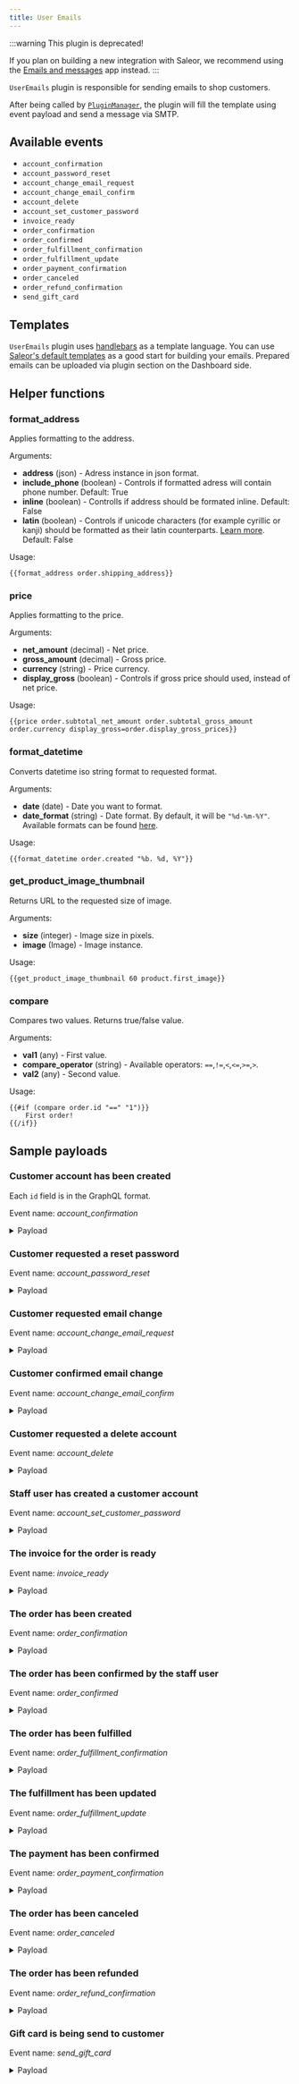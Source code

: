 ```yaml
---
title: User Emails
---
```


:::warning
This plugin is deprecated!

If you plan on building a new integration with Saleor, we recommend using the [Emails and messages](../apps/emails-and-messages/overview) app instead.
:::

`UserEmails` plugin is responsible for sending emails to shop customers.

After being called by [`PluginManager`](developer/extending/plugins/overview.mdx), the plugin will fill the template using event payload and send a message via SMTP.

## Available events

- `account_confirmation`
- `account_password_reset`
- `account_change_email_request`
- `account_change_email_confirm`
- `account_delete`
- `account_set_customer_password`
- `invoice_ready`
- `order_confirmation`
- `order_confirmed`
- `order_fulfillment_confirmation`
- `order_fulfillment_update`
- `order_payment_confirmation`
- `order_canceled`
- `order_refund_confirmation`
- `send_gift_card`

## Templates

`UserEmails` plugin uses [handlebars](https://handlebarsjs.com/guide/) as a template language.
You can use [Saleor's default templates](https://github.com/saleor/saleor-email-templates) as a good start for building your emails.
Prepared emails can be uploaded via plugin section on the Dashboard side.

## Helper functions

### format_address

Applies formatting to the address.

Arguments:

- **address** (json) - Adress instance in json format.
- **include_phone** (boolean) - Controls if formatted adress will contain phone number. Default: True
- **inline** (boolean) - Controlls if address should be formated inline. Default: False
- **latin** (boolean) - Controls if unicode characters (for example cyrillic or kanji) should be formatted as their latin counterparts. [Learn more](https://github.com/mirumee/google-i18n-address#address-latinization). Default: False

Usage:

```
{{format_address order.shipping_address}}
```

### price

Applies formatting to the price.

Arguments:

- **net_amount** (decimal) - Net price.
- **gross_amount** (decimal) - Gross price.
- **currency** (string) - Price currency.
- **display_gross** (boolean) - Controls if gross price should used, instead of net price.

Usage:

```
{{price order.subtotal_net_amount order.subtotal_gross_amount order.currency display_gross=order.display_gross_prices}}
```

### format_datetime

Converts datetime iso string format to requested format.

Arguments:

- **date** (date) - Date you want to format.
- **date_format** (string) - Date format. By default, it will be `"%d-%m-%Y"`. Available formats can be found [here](https://docs.python.org/3/library/datetime.html#strftime-and-strptime-format-codes).

Usage:

```
{{format_datetime order.created "%b. %d, %Y"}}
```

### get_product_image_thumbnail

Returns URL to the requested size of image.

Arguments:

- **size** (integer) - Image size in pixels.
- **image** (Image) - Image instance.

Usage:

```
{{get_product_image_thumbnail 60 product.first_image}}
```

### compare

Compares two values. Returns true/false value.

Arguments:

- **val1** (any) - First value.
- **compare_operator** (string) - Available operators: `==`,`!=`,`<`,`<=`,`>=`,`>`.
- **val2** (any) - Second value.

Usage:

```
{{#if (compare order.id "==" "1")}}
    First order!
{{/if}}
```

## Sample payloads

### Customer account has been created

Each `id` field is in the GraphQL format.

Event name: _account_confirmation_

<details>
<summary>Payload</summary>

```json
{
  "user": {
    "id": "VXNlcjo2OA==",
    "email": "test@example.com1",
    "first_name": "",
    "last_name": "",
    "is_staff": false,
    "is_active": false,
    "private_metadata": {},
    "metadata": {},
    "language_code": "en"
  },
  "recipient_email": "test@example.com1",
  "token": "ajcv09-f3f7880d4a5e33657fe12f9cc372a23f",
  "confirm_url": "https://dev.saleor.cloud/account-confirm?email=test%40example.com1&token=ajcv09-f3f7880d4a5e33657fe12f9cc372a23f",
  "domain": "example.com",
  "site_name": "Saleor e-commerce"
}
```

</details>

### Customer requested a reset password

Event name: _account_password_reset_

<details>
<summary>Payload</summary>

```json
{
  "user": {
    "id": "VXNlcjo2OA==",
    "email": "test@example.com1",
    "first_name": "",
    "last_name": "",
    "is_staff": false,
    "is_active": true,
    "private_metadata": {},
    "metadata": {},
    "language_code": "en"
  },
  "recipient_email": "test@example.com1",
  "token": "ajcvfp-cc31f7d6e10c8553c3fe923876d0451f",
  "reset_url": "https://dev.saleor.cloud/reset-password?email=test%40example.com1&token=ajcvfp-cc31f7d6e10c8553c3fe923876d0451f",
  "domain": "example.com",
  "site_name": "Saleor e-commerce"
}
```

</details>

### Customer requested email change

Event name: _account_change_email_request_

<details>
<summary>Payload</summary>

```json
{
  "user": {
    "id": "VXNlcjo2OA==",
    "email": "test@example.com1",
    "first_name": "",
    "last_name": "",
    "is_staff": false,
    "is_active": false,
    "private_metadata": {},
    "metadata": {},
    "language_code": "en"
  },
  "old_email": "test@example.com1",
  "new_email": "new.email@example.com1",
  "recipient_email": "test@example.com1",
  "token": "ajcv09-f3f7880d4a5e33650fe12f9cc372a23f",
  "redirect_url": "https://dev.saleor.cloud/account-change?email=test%40example.com1&token=ajcv09-f3f7880d4a5e33650fe12f9cc372a23f",
  "domain": "example.com",
  "site_name": "Saleor e-commerce"
}
```

</details>

### Customer confirmed email change

Event name: _account_change_email_confirm_

<details>
<summary>Payload</summary>

```json
{
  "user": {
    "id": "VXNlcjo2OA==",
    "email": "test@example.com1",
    "first_name": "",
    "last_name": "",
    "is_staff": false,
    "is_active": false,
    "private_metadata": {},
    "metadata": {},
    "language_code": "en"
  },
  "recipient_email": "test@example.com1",
  "domain": "example.com",
  "site_name": "Saleor e-commerce"
}
```

</details>

### Customer requested a delete account

Event name: _account_delete_

<details>
<summary>Payload</summary>

```json
{
  "user": {
    "id": "VXNlcjo2Nw==",
    "email": "admin@example.com",
    "first_name": "",
    "last_name": "",
    "is_staff": true,
    "is_active": true,
    "private_metadata": {},
    "metadata": {},
    "language_code": "en"
  },
  "recipient_email": "admin@example.com",
  "token": "ajcvzr-47f32f211ae984939a5f7ce6daf928b2",
  "delete_url": "https://dev.saleor.cloud/logout?token=ajcvzr-47f32f211ae984939a5f7ce6daf928b2",
  "domain": "example.com",
  "site_name": "Saleor e-commerce"
}
```

</details>

### Staff user has created a customer account

Event name: _account_set_customer_password_

<details>
<summary>Payload</summary>

```json
{
  "user": {
    "id": "VXNlcjo3MQ==",
    "email": "new.customer@example.com",
    "first_name": "",
    "last_name": "",
    "is_staff": false,
    "is_active": true,
    "private_metadata": {},
    "metadata": {},
    "language_code": "en"
  },
  "token": "ajcx3t-6b86b0037b3d806728cfa1e2e455dcf1",
  "recipient_email": "new.customer@example.com",
  "password_set_url": "https://example.com/reset?email=new.customer%40example.com&token=ajcx3t-6b86b0037b3d806728cfa1e2e455dcf1",
  "domain": "example.com",
  "site_name": "Saleor e-commerce"
}
```

</details>

### The invoice for the order is ready

Event name: _invoice_ready_

<details>
<summary>Payload</summary>

```json
{
  "invoice": {
    "id": "VXNlcjox",
    "number": "1/03/2021",
    "download_url": "https://example.com/media/invoices/invoice-1/03/2021-order-52-5d6f7e71-61b6-4af2-ba56-423d304717ac.pdf",
    "order_id": "VXNlcjo1Mg=="
  },
  "recipient_email": "user@example.com",
  "requester_user_id": "VXNlcjo2Nw==",
  "domain": "example.com",
  "site_name": "Saleor e-commerce"
}
```

</details>

### The order has been created

Event name: _order_confirmation_

<details>
<summary>Payload</summary>

```json
{
  "order": {
    "id": "VXNlcjo1Mg==",
    "private_metadata": {},
    "metadata": {},
    "status": "unconfirmed",
    "language_code": "en",
    "currency": "USD",
    "token": "f7080def-babf-4018-87cb-e701b6ccb93d",
    "total_net_amount": "240.82",
    "undiscounted_total_net_amount": "240.820",
    "total_gross_amount": "240.82",
    "undiscounted_total_gross_amount": "240.820",
    "display_gross_prices": true,
    "channel_slug": "default-channel",
    "created": "2021-03-11 16:56:59.121991+00:00",
    "shipping_price_net_amount": "91.22",
    "shipping_price_gross_amount": "91.22",
    "order_details_url": "",
    "email": "admin@example.com",
    "subtotal_gross_amount": "149.600",
    "subtotal_net_amount": "149.600",
    "tax_amount": "0.00",
    "lines": [
      {
        "id": "VXNlcjoxMjQ=",
        "product": {
          "id": "VXNlcjo3Mg==",
          "attributes": [
            {
              "assignment": {
                "attribute": {
                  "slug": "flavor",
                  "name": "Flavor"
                }
              },
              "values": [
                {
                  "name": "Apple",
                  "value": "",
                  "slug": "apple",
                  "file_url": null
                }
              ]
            },
            {
              "assignment": {
                "attribute": {
                  "slug": "details",
                  "name": "Details"
                }
              },
              "values": [
                {
                  "name": "Apple juice details",
                  "value": "",
                  "slug": "72_2",
                  "file_url": null
                }
              ]
            },
            {
              "assignment": {
                "attribute": {
                  "slug": "product-type",
                  "name": "product-type"
                }
              },
              "values": [
                {
                  "name": "ABC",
                  "value": "",
                  "slug": "abc",
                  "file_url": null
                }
              ]
            },
            {
              "assignment": {
                "attribute": {
                  "slug": "related-products",
                  "name": "Related products"
                }
              },
              "values": []
            }
          ],
          "weight": "1.0 kg",
          "first_image": {
            "original": {
              "60x60": "https://example.com/media/__sized__/products/saleordemoproduct_fd_juice_06-thumbnail-60x60.png",
              "540x540": "https://example.com/media/__sized__/products/saleordemoproduct_fd_juice_06-thumbnail-540x540.png",
              "255x255": "https://example.com/media/__sized__/products/saleordemoproduct_fd_juice_06-thumbnail-255x255.png",
              "510x510": "https://example.com/media/__sized__/products/saleordemoproduct_fd_juice_06-thumbnail-510x510.png",
              "120x120": "https://example.com/media/__sized__/products/saleordemoproduct_fd_juice_06-thumbnail-120x120.png",
              "1080x1080": "https://example.com/media/__sized__/products/saleordemoproduct_fd_juice_06-thumbnail-1080x1080.png"
            }
          },
          "images": [
            {
              "original": {
                "60x60": "https://example.com/media/__sized__/products/saleordemoproduct_fd_juice_06-thumbnail-60x60.png",
                "540x540": "https://example.com/media/__sized__/products/saleordemoproduct_fd_juice_06-thumbnail-540x540.png",
                "255x255": "https://example.com/media/__sized__/products/saleordemoproduct_fd_juice_06-thumbnail-255x255.png",
                "510x510": "https://example.com/media/__sized__/products/saleordemoproduct_fd_juice_06-thumbnail-510x510.png",
                "120x120": "https://example.com/media/__sized__/products/saleordemoproduct_fd_juice_06-thumbnail-120x120.png",
                "1080x1080": "https://example.com/media/__sized__/products/saleordemoproduct_fd_juice_06-thumbnail-1080x1080.png"
              }
            }
          ]
        },
        "product_name": "Apple Juice",
        "translated_product_name": "Apple Juice",
        "variant_name": "1l",
        "variant": {
          "id": "VXNlcjoyMDM=",
          "weight": "1.0 kg",
          "first_image": {
            "original": {
              "60x60": "https://example.com/media/__sized__/products/saleordemoproduct_fd_juice_06-thumbnail-60x60.png",
              "540x540": "https://example.com/media/__sized__/products/saleordemoproduct_fd_juice_06-thumbnail-540x540.png",
              "255x255": "https://example.com/media/__sized__/products/saleordemoproduct_fd_juice_06-thumbnail-255x255.png",
              "510x510": "https://example.com/media/__sized__/products/saleordemoproduct_fd_juice_06-thumbnail-510x510.png",
              "120x120": "https://example.com/media/__sized__/products/saleordemoproduct_fd_juice_06-thumbnail-120x120.png",
              "1080x1080": "https://example.com/media/__sized__/products/saleordemoproduct_fd_juice_06-thumbnail-1080x1080.png"
            }
          },
          "images": [
            {
              "original": {
                "60x60": "https://example.com/media/__sized__/products/saleordemoproduct_fd_juice_06-thumbnail-60x60.png",
                "540x540": "https://example.com/media/__sized__/products/saleordemoproduct_fd_juice_06-thumbnail-540x540.png",
                "255x255": "https://example.com/media/__sized__/products/saleordemoproduct_fd_juice_06-thumbnail-255x255.png",
                "510x510": "https://example.com/media/__sized__/products/saleordemoproduct_fd_juice_06-thumbnail-510x510.png",
                "120x120": "https://example.com/media/__sized__/products/saleordemoproduct_fd_juice_06-thumbnail-120x120.png",
                "1080x1080": "https://example.com/media/__sized__/products/saleordemoproduct_fd_juice_06-thumbnail-1080x1080.png"
              }
            }
          ]
        },
        "translated_variant_name": "1l",
        "product_sku": "43226647",
        "quantity": 11,
        "quantity_fulfilled": 0,
        "currency": "USD",
        "unit_price_net_amount": "4.000",
        "unit_price_gross_amount": "4.000",
        "unit_tax_amount": "0.000",
        "total_gross_amount": "44.000",
        "total_net_amount": "44.000",
        "total_tax_amount": "0.000",
        "tax_rate": "0.0000",
        "is_shipping_required": true,
        "is_digital": false,
        "digital_url": "",
        "unit_discount_value": "0.000",
        "unit_discount_reason": null,
        "unit_discount_type": "fixed",
        "unit_discount_amount": "0.000"
      }
    ],
    "billing_address": {
      "first_name": "Maciej",
      "last_name": "KK",
      "company_name": "",
      "street_address_1": "Teczowa 7",
      "street_address_2": "",
      "city": "WROCLAW",
      "city_area": "",
      "postal_code": "53-601",
      "country": "PL",
      "country_area": "",
      "phone": ""
    },
    "shipping_address": {
      "first_name": "Maciej",
      "last_name": "KK",
      "company_name": "",
      "street_address_1": "Teczowa 7",
      "street_address_2": "",
      "city": "WROCLAW",
      "city_area": "",
      "postal_code": "53-601",
      "country": "PL",
      "country_area": "",
      "phone": ""
    },
    "shipping_method_name": "DB Schenker",
    "voucher_discount": null,
    "discounts": [],
    "discount_amount": 0
  },
  "recipient_email": "admin@example.com",
  "domain": "example.com",
  "site_name": "Saleor e-commerce"
}
```

</details>

### The order has been confirmed by the staff user

Event name: _order_confirmed_

<details>
<summary>Payload</summary>

```json
{
  "order": {
    "id": "VXNlcjo1Mg==",
    "private_metadata": {},
    "metadata": {},
    "status": "unfulfilled",
    "language_code": "en",
    "currency": "USD",
    "token": "f7080def-babf-4018-87cb-e701b6ccb93d",
    "total_net_amount": "240.820",
    "undiscounted_total_net_amount": "240.820",
    "total_gross_amount": "240.820",
    "undiscounted_total_gross_amount": "240.820",
    "display_gross_prices": true,
    "channel_slug": "default-channel",
    "created": "2021-03-11 16:56:59.121991+00:00",
    "shipping_price_net_amount": "91.220",
    "shipping_price_gross_amount": "91.220",
    "order_details_url": "",
    "email": "admin@example.com",
    "subtotal_gross_amount": "149.600",
    "subtotal_net_amount": "149.600",
    "tax_amount": "0.000",
    "lines": [
      {
        "id": "VXNlcjoxMjQ=",
        "product": {
          "id": "VXNlcjo3Mg==",
          "attributes": [
            {
              "assignment": {
                "attribute": {
                  "slug": "flavor",
                  "name": "Flavor"
                }
              },
              "values": [
                {
                  "name": "Apple",
                  "value": "",
                  "slug": "apple",
                  "file_url": null
                }
              ]
            },
            {
              "assignment": {
                "attribute": {
                  "slug": "details",
                  "name": "Details"
                }
              },
              "values": [
                {
                  "name": "Apple juice details",
                  "value": "",
                  "slug": "72_2",
                  "file_url": null
                }
              ]
            },
            {
              "assignment": {
                "attribute": {
                  "slug": "product-type",
                  "name": "product-type"
                }
              },
              "values": [
                {
                  "name": "ABC",
                  "value": "",
                  "slug": "abc",
                  "file_url": null
                }
              ]
            },
            {
              "assignment": {
                "attribute": {
                  "slug": "related-products",
                  "name": "Related products"
                }
              },
              "values": []
            }
          ],
          "weight": "1.0 kg",
          "first_image": {
            "original": {
              "60x60": "https://example.com/media/__sized__/products/saleordemoproduct_fd_juice_06-thumbnail-60x60.png",
              "540x540": "https://example.com/media/__sized__/products/saleordemoproduct_fd_juice_06-thumbnail-540x540.png",
              "255x255": "https://example.com/media/__sized__/products/saleordemoproduct_fd_juice_06-thumbnail-255x255.png",
              "510x510": "https://example.com/media/__sized__/products/saleordemoproduct_fd_juice_06-thumbnail-510x510.png",
              "120x120": "https://example.com/media/__sized__/products/saleordemoproduct_fd_juice_06-thumbnail-120x120.png",
              "1080x1080": "https://example.com/media/__sized__/products/saleordemoproduct_fd_juice_06-thumbnail-1080x1080.png"
            }
          },
          "images": [
            {
              "original": {
                "60x60": "https://example.com/media/__sized__/products/saleordemoproduct_fd_juice_06-thumbnail-60x60.png",
                "540x540": "https://example.com/media/__sized__/products/saleordemoproduct_fd_juice_06-thumbnail-540x540.png",
                "255x255": "https://example.com/media/__sized__/products/saleordemoproduct_fd_juice_06-thumbnail-255x255.png",
                "510x510": "https://example.com/media/__sized__/products/saleordemoproduct_fd_juice_06-thumbnail-510x510.png",
                "120x120": "https://example.com/media/__sized__/products/saleordemoproduct_fd_juice_06-thumbnail-120x120.png",
                "1080x1080": "https://example.com/media/__sized__/products/saleordemoproduct_fd_juice_06-thumbnail-1080x1080.png"
              }
            }
          ]
        },
        "product_name": "Apple Juice",
        "translated_product_name": "Apple Juice",
        "variant_name": "1l",
        "variant": {
          "id": "VXNlcjoyMDM=",
          "weight": "1.0 kg",
          "first_image": {
            "original": {
              "60x60": "https://example.com/media/__sized__/products/saleordemoproduct_fd_juice_06-thumbnail-60x60.png",
              "540x540": "https://example.com/media/__sized__/products/saleordemoproduct_fd_juice_06-thumbnail-540x540.png",
              "255x255": "https://example.com/media/__sized__/products/saleordemoproduct_fd_juice_06-thumbnail-255x255.png",
              "510x510": "https://example.com/media/__sized__/products/saleordemoproduct_fd_juice_06-thumbnail-510x510.png",
              "120x120": "https://example.com/media/__sized__/products/saleordemoproduct_fd_juice_06-thumbnail-120x120.png",
              "1080x1080": "https://example.com/media/__sized__/products/saleordemoproduct_fd_juice_06-thumbnail-1080x1080.png"
            }
          },
          "images": [
            {
              "original": {
                "60x60": "https://example.com/media/__sized__/products/saleordemoproduct_fd_juice_06-thumbnail-60x60.png",
                "540x540": "https://example.com/media/__sized__/products/saleordemoproduct_fd_juice_06-thumbnail-540x540.png",
                "255x255": "https://example.com/media/__sized__/products/saleordemoproduct_fd_juice_06-thumbnail-255x255.png",
                "510x510": "https://example.com/media/__sized__/products/saleordemoproduct_fd_juice_06-thumbnail-510x510.png",
                "120x120": "https://example.com/media/__sized__/products/saleordemoproduct_fd_juice_06-thumbnail-120x120.png",
                "1080x1080": "https://example.com/media/__sized__/products/saleordemoproduct_fd_juice_06-thumbnail-1080x1080.png"
              }
            }
          ]
        },
        "translated_variant_name": "1l",
        "product_sku": "43226647",
        "quantity": 11,
        "quantity_fulfilled": 0,
        "currency": "USD",
        "unit_price_net_amount": "4.000",
        "unit_price_gross_amount": "4.000",
        "unit_tax_amount": "0.000",
        "total_gross_amount": "44.000",
        "total_net_amount": "44.000",
        "total_tax_amount": "0.000",
        "tax_rate": "0.0000",
        "is_shipping_required": true,
        "is_digital": false,
        "digital_url": "",
        "unit_discount_value": "0.000",
        "unit_discount_reason": null,
        "unit_discount_type": "fixed",
        "unit_discount_amount": "0.000"
      }
    ],
    "billing_address": {
      "first_name": "Maciej",
      "last_name": "KK",
      "company_name": "",
      "street_address_1": "Teczowa 7",
      "street_address_2": "",
      "city": "WROCLAW",
      "city_area": "",
      "postal_code": "53-601",
      "country": "PL",
      "country_area": "",
      "phone": ""
    },
    "shipping_address": {
      "first_name": "Maciej",
      "last_name": "KK",
      "company_name": "",
      "street_address_1": "Teczowa 7",
      "street_address_2": "",
      "city": "WROCLAW",
      "city_area": "",
      "postal_code": "53-601",
      "country": "PL",
      "country_area": "",
      "phone": ""
    },
    "shipping_method_name": "DB Schenker",
    "voucher_discount": null,
    "discounts": [],
    "discount_amount": 0
  },
  "recipient_email": "admin@example.com",
  "requester_user_id": "VXNlcjo2Nw==",
  "domain": "example.com",
  "site_name": "Saleor e-commerce"
}
```

</details>

### The order has been fulfilled

Event name: _order_fulfillment_confirmation_

<details>
<summary>Payload</summary>

```json
{
  "order": {
    "id": "VXNlcjo1Mg==",
    "private_metadata": {},
    "metadata": {},
    "status": "partially fulfilled",
    "language_code": "en",
    "currency": "USD",
    "token": "7b212dfe-c8df-4991-bd4f-f42e5135e04c",
    "total_net_amount": "55.180",
    "undiscounted_total_net_amount": "55.180",
    "total_gross_amount": "55.180",
    "undiscounted_total_gross_amount": "55.180",
    "display_gross_prices": true,
    "channel_slug": "default-channel",
    "created": "2021-03-11 16:57:47.697075+00:00",
    "shipping_price_net_amount": "33.580",
    "shipping_price_gross_amount": "33.580",
    "order_details_url": "",
    "email": "admin@example.com",
    "subtotal_gross_amount": "21.600",
    "subtotal_net_amount": "21.600",
    "tax_amount": "0.000",
    "lines": [
      {
        "id": "VXNlcjoxMjY=",
        "product": {
          "id": "VXNlcjo3Mg==",
          "attributes": [
            {
              "assignment": {
                "attribute": {
                  "slug": "flavor",
                  "name": "Flavor"
                }
              },
              "values": [
                {
                  "name": "Apple",
                  "value": "",
                  "slug": "apple",
                  "file_url": null
                }
              ]
            },
            {
              "assignment": {
                "attribute": {
                  "slug": "details",
                  "name": "Details"
                }
              },
              "values": [
                {
                  "name": "Apple juice details",
                  "value": "",
                  "slug": "72_2",
                  "file_url": null
                }
              ]
            },
            {
              "assignment": {
                "attribute": {
                  "slug": "product-type",
                  "name": "product-type"
                }
              },
              "values": [
                {
                  "name": "ABC",
                  "value": "",
                  "slug": "abc",
                  "file_url": null
                }
              ]
            },
            {
              "assignment": {
                "attribute": {
                  "slug": "related-products",
                  "name": "Related products"
                }
              },
              "values": []
            }
          ],
          "weight": "1.0 kg",
          "first_image": {
            "original": {
              "60x60": "https://example.com/media/__sized__/products/saleordemoproduct_fd_juice_06-thumbnail-60x60.png",
              "540x540": "https://example.com/media/__sized__/products/saleordemoproduct_fd_juice_06-thumbnail-540x540.png",
              "255x255": "https://example.com/media/__sized__/products/saleordemoproduct_fd_juice_06-thumbnail-255x255.png",
              "510x510": "https://example.com/media/__sized__/products/saleordemoproduct_fd_juice_06-thumbnail-510x510.png",
              "120x120": "https://example.com/media/__sized__/products/saleordemoproduct_fd_juice_06-thumbnail-120x120.png",
              "1080x1080": "https://example.com/media/__sized__/products/saleordemoproduct_fd_juice_06-thumbnail-1080x1080.png"
            }
          },
          "images": [
            {
              "original": {
                "60x60": "https://example.com/media/__sized__/products/saleordemoproduct_fd_juice_06-thumbnail-60x60.png",
                "540x540": "https://example.com/media/__sized__/products/saleordemoproduct_fd_juice_06-thumbnail-540x540.png",
                "255x255": "https://example.com/media/__sized__/products/saleordemoproduct_fd_juice_06-thumbnail-255x255.png",
                "510x510": "https://example.com/media/__sized__/products/saleordemoproduct_fd_juice_06-thumbnail-510x510.png",
                "120x120": "https://example.com/media/__sized__/products/saleordemoproduct_fd_juice_06-thumbnail-120x120.png",
                "1080x1080": "https://example.com/media/__sized__/products/saleordemoproduct_fd_juice_06-thumbnail-1080x1080.png"
              }
            }
          ]
        },
        "product_name": "Apple Juice",
        "translated_product_name": "Apple Juice",
        "variant_name": "1l",
        "variant": {
          "id": "VXNlcjoyMDM=",
          "weight": "1.0 kg",
          "first_image": {
            "original": {
              "60x60": "https://example.com/media/__sized__/products/saleordemoproduct_fd_juice_06-thumbnail-60x60.png",
              "540x540": "https://example.com/media/__sized__/products/saleordemoproduct_fd_juice_06-thumbnail-540x540.png",
              "255x255": "https://example.com/media/__sized__/products/saleordemoproduct_fd_juice_06-thumbnail-255x255.png",
              "510x510": "https://example.com/media/__sized__/products/saleordemoproduct_fd_juice_06-thumbnail-510x510.png",
              "120x120": "https://example.com/media/__sized__/products/saleordemoproduct_fd_juice_06-thumbnail-120x120.png",
              "1080x1080": "https://example.com/media/__sized__/products/saleordemoproduct_fd_juice_06-thumbnail-1080x1080.png"
            }
          },
          "images": [
            {
              "original": {
                "60x60": "https://example.com/media/__sized__/products/saleordemoproduct_fd_juice_06-thumbnail-60x60.png",
                "540x540": "https://example.com/media/__sized__/products/saleordemoproduct_fd_juice_06-thumbnail-540x540.png",
                "255x255": "https://example.com/media/__sized__/products/saleordemoproduct_fd_juice_06-thumbnail-255x255.png",
                "510x510": "https://example.com/media/__sized__/products/saleordemoproduct_fd_juice_06-thumbnail-510x510.png",
                "120x120": "https://example.com/media/__sized__/products/saleordemoproduct_fd_juice_06-thumbnail-120x120.png",
                "1080x1080": "https://example.com/media/__sized__/products/saleordemoproduct_fd_juice_06-thumbnail-1080x1080.png"
              }
            }
          ]
        },
        "translated_variant_name": "1l",
        "product_sku": "43226647",
        "quantity": 2,
        "quantity_fulfilled": 1,
        "currency": "USD",
        "unit_price_net_amount": "4.000",
        "unit_price_gross_amount": "4.000",
        "unit_tax_amount": "0.000",
        "total_gross_amount": "8.000",
        "total_net_amount": "8.000",
        "total_tax_amount": "0.000",
        "tax_rate": "0.0000",
        "is_shipping_required": true,
        "is_digital": false,
        "digital_url": "",
        "unit_discount_value": "0.000",
        "unit_discount_reason": null,
        "unit_discount_type": "fixed",
        "unit_discount_amount": "0.000"
      }
    ],
    "billing_address": {
      "first_name": "Maciej",
      "last_name": "KK",
      "company_name": "",
      "street_address_1": "Teczowa 7",
      "street_address_2": "",
      "city": "WROCLAW",
      "city_area": "",
      "postal_code": "53-601",
      "country": "PL",
      "country_area": "",
      "phone": ""
    },
    "shipping_address": {
      "first_name": "Maciej",
      "last_name": "KK",
      "company_name": "",
      "street_address_1": "Teczowa 7",
      "street_address_2": "",
      "city": "WROCLAW",
      "city_area": "",
      "postal_code": "53-601",
      "country": "PL",
      "country_area": "",
      "phone": ""
    },
    "shipping_method_name": "DHL",
    "voucher_discount": null,
    "discounts": [],
    "discount_amount": 0
  },
  "fulfillment": {
    "tracking_number": "",
    "is_tracking_number_url": false
  },
  "physical_lines": [
    {
      "id": "VXNlcjo1Mg==",
      "order_line": {
        "id": "VXNlcjoxMjY=",
        "product": {
          "id": "VXNlcjo3Mg==",
          "attributes": [
            {
              "assignment": {
                "attribute": {
                  "slug": "flavor",
                  "name": "Flavor"
                }
              },
              "values": [
                {
                  "name": "Apple",
                  "value": "",
                  "slug": "apple",
                  "file_url": null
                }
              ]
            },
            {
              "assignment": {
                "attribute": {
                  "slug": "details",
                  "name": "Details"
                }
              },
              "values": [
                {
                  "name": "Apple juice details",
                  "value": "",
                  "slug": "72_2",
                  "file_url": null
                }
              ]
            },
            {
              "assignment": {
                "attribute": {
                  "slug": "product-type",
                  "name": "product-type"
                }
              },
              "values": [
                {
                  "name": "ABC",
                  "value": "",
                  "slug": "abc",
                  "file_url": null
                }
              ]
            },
            {
              "assignment": {
                "attribute": {
                  "slug": "related-products",
                  "name": "Related products"
                }
              },
              "values": []
            }
          ],
          "weight": "1.0 kg",
          "first_image": {
            "original": {
              "60x60": "https://example.com/media/__sized__/products/saleordemoproduct_fd_juice_06-thumbnail-60x60.png",
              "540x540": "https://example.com/media/__sized__/products/saleordemoproduct_fd_juice_06-thumbnail-540x540.png",
              "255x255": "https://example.com/media/__sized__/products/saleordemoproduct_fd_juice_06-thumbnail-255x255.png",
              "510x510": "https://example.com/media/__sized__/products/saleordemoproduct_fd_juice_06-thumbnail-510x510.png",
              "120x120": "https://example.com/media/__sized__/products/saleordemoproduct_fd_juice_06-thumbnail-120x120.png",
              "1080x1080": "https://example.com/media/__sized__/products/saleordemoproduct_fd_juice_06-thumbnail-1080x1080.png"
            }
          },
          "images": [
            {
              "original": {
                "60x60": "https://example.com/media/__sized__/products/saleordemoproduct_fd_juice_06-thumbnail-60x60.png",
                "540x540": "https://example.com/media/__sized__/products/saleordemoproduct_fd_juice_06-thumbnail-540x540.png",
                "255x255": "https://example.com/media/__sized__/products/saleordemoproduct_fd_juice_06-thumbnail-255x255.png",
                "510x510": "https://example.com/media/__sized__/products/saleordemoproduct_fd_juice_06-thumbnail-510x510.png",
                "120x120": "https://example.com/media/__sized__/products/saleordemoproduct_fd_juice_06-thumbnail-120x120.png",
                "1080x1080": "https://example.com/media/__sized__/products/saleordemoproduct_fd_juice_06-thumbnail-1080x1080.png"
              }
            }
          ]
        },
        "product_name": "Apple Juice",
        "translated_product_name": "Apple Juice",
        "variant_name": "1l",
        "variant": {
          "id": "VXNlcjoyMDM=",
          "weight": "1.0 kg",
          "first_image": {
            "original": {
              "60x60": "https://example.com/media/__sized__/products/saleordemoproduct_fd_juice_06-thumbnail-60x60.png",
              "540x540": "https://example.com/media/__sized__/products/saleordemoproduct_fd_juice_06-thumbnail-540x540.png",
              "255x255": "https://example.com/media/__sized__/products/saleordemoproduct_fd_juice_06-thumbnail-255x255.png",
              "510x510": "https://example.com/media/__sized__/products/saleordemoproduct_fd_juice_06-thumbnail-510x510.png",
              "120x120": "https://example.com/media/__sized__/products/saleordemoproduct_fd_juice_06-thumbnail-120x120.png",
              "1080x1080": "https://example.com/media/__sized__/products/saleordemoproduct_fd_juice_06-thumbnail-1080x1080.png"
            }
          },
          "images": [
            {
              "original": {
                "60x60": "https://example.com/media/__sized__/products/saleordemoproduct_fd_juice_06-thumbnail-60x60.png",
                "540x540": "https://example.com/media/__sized__/products/saleordemoproduct_fd_juice_06-thumbnail-540x540.png",
                "255x255": "https://example.com/media/__sized__/products/saleordemoproduct_fd_juice_06-thumbnail-255x255.png",
                "510x510": "https://example.com/media/__sized__/products/saleordemoproduct_fd_juice_06-thumbnail-510x510.png",
                "120x120": "https://example.com/media/__sized__/products/saleordemoproduct_fd_juice_06-thumbnail-120x120.png",
                "1080x1080": "https://example.com/media/__sized__/products/saleordemoproduct_fd_juice_06-thumbnail-1080x1080.png"
              }
            }
          ]
        },
        "translated_variant_name": "1l",
        "product_sku": "43226647",
        "quantity": 2,
        "quantity_fulfilled": 1,
        "currency": "USD",
        "unit_price_net_amount": "4.000",
        "unit_price_gross_amount": "4.000",
        "unit_tax_amount": "0.000",
        "total_gross_amount": "8.000",
        "total_net_amount": "8.000",
        "total_tax_amount": "0.000",
        "tax_rate": "0.0000",
        "is_shipping_required": true,
        "is_digital": false,
        "digital_url": "",
        "unit_discount_value": "0.000",
        "unit_discount_reason": null,
        "unit_discount_type": "fixed",
        "unit_discount_amount": "0.000"
      },
      "quantity": 1
    }
  ],
  "digital_lines": [],
  "recipient_email": "admin@example.com",
  "domain": "example.com",
  "site_name": "Saleor e-commerce",
  "requester_user_id": "VXNlcjo2Nw=="
}
```

</details>

### The fulfillment has been updated

Event name: _order_fulfillment_update_

<details>
<summary>Payload</summary>

```json
{
  "order": {
    "id": "VXNlcjo1Mg==",
    "private_metadata": {},
    "metadata": {},
    "status": "partially fulfilled",
    "language_code": "en",
    "currency": "USD",
    "token": "7b212dfe-c8df-4991-bd4f-f42e5135e04c",
    "total_net_amount": "55.180",
    "undiscounted_total_net_amount": "55.180",
    "total_gross_amount": "55.180",
    "undiscounted_total_gross_amount": "55.180",
    "display_gross_prices": true,
    "channel_slug": "default-channel",
    "created": "2021-03-11 16:57:47.697075+00:00",
    "shipping_price_net_amount": "33.580",
    "shipping_price_gross_amount": "33.580",
    "order_details_url": "",
    "email": "admin@example.com",
    "subtotal_gross_amount": "21.600",
    "subtotal_net_amount": "21.600",
    "tax_amount": "0.000",
    "lines": [
      {
        "id": "VXNlcjoxMjY=",
        "product": {
          "id": "VXNlcjo3Mg==",
          "attributes": [
            {
              "assignment": {
                "attribute": {
                  "slug": "flavor",
                  "name": "Flavor"
                }
              },
              "values": [
                {
                  "name": "Apple",
                  "value": "",
                  "slug": "apple",
                  "file_url": null
                }
              ]
            },
            {
              "assignment": {
                "attribute": {
                  "slug": "details",
                  "name": "Details"
                }
              },
              "values": [
                {
                  "name": "Apple juice details",
                  "value": "",
                  "slug": "72_2",
                  "file_url": null
                }
              ]
            },
            {
              "assignment": {
                "attribute": {
                  "slug": "product-type",
                  "name": "product-type"
                }
              },
              "values": [
                {
                  "name": "ABC",
                  "value": "",
                  "slug": "abc",
                  "file_url": null
                }
              ]
            },
            {
              "assignment": {
                "attribute": {
                  "slug": "related-products",
                  "name": "Related products"
                }
              },
              "values": []
            }
          ],
          "weight": "1.0 kg",
          "first_image": {
            "original": {
              "60x60": "https://example.com/media/__sized__/products/saleordemoproduct_fd_juice_06-thumbnail-60x60.png",
              "540x540": "https://example.com/media/__sized__/products/saleordemoproduct_fd_juice_06-thumbnail-540x540.png",
              "255x255": "https://example.com/media/__sized__/products/saleordemoproduct_fd_juice_06-thumbnail-255x255.png",
              "510x510": "https://example.com/media/__sized__/products/saleordemoproduct_fd_juice_06-thumbnail-510x510.png",
              "120x120": "https://example.com/media/__sized__/products/saleordemoproduct_fd_juice_06-thumbnail-120x120.png",
              "1080x1080": "https://example.com/media/__sized__/products/saleordemoproduct_fd_juice_06-thumbnail-1080x1080.png"
            }
          },
          "images": [
            {
              "original": {
                "60x60": "https://example.com/media/__sized__/products/saleordemoproduct_fd_juice_06-thumbnail-60x60.png",
                "540x540": "https://example.com/media/__sized__/products/saleordemoproduct_fd_juice_06-thumbnail-540x540.png",
                "255x255": "https://example.com/media/__sized__/products/saleordemoproduct_fd_juice_06-thumbnail-255x255.png",
                "510x510": "https://example.com/media/__sized__/products/saleordemoproduct_fd_juice_06-thumbnail-510x510.png",
                "120x120": "https://example.com/media/__sized__/products/saleordemoproduct_fd_juice_06-thumbnail-120x120.png",
                "1080x1080": "https://example.com/media/__sized__/products/saleordemoproduct_fd_juice_06-thumbnail-1080x1080.png"
              }
            }
          ]
        },
        "product_name": "Apple Juice",
        "translated_product_name": "Apple Juice",
        "variant_name": "1l",
        "variant": {
          "id": "VXNlcjoyMDM=",
          "weight": "1.0 kg",
          "first_image": {
            "original": {
              "60x60": "https://example.com/media/__sized__/products/saleordemoproduct_fd_juice_06-thumbnail-60x60.png",
              "540x540": "https://example.com/media/__sized__/products/saleordemoproduct_fd_juice_06-thumbnail-540x540.png",
              "255x255": "https://example.com/media/__sized__/products/saleordemoproduct_fd_juice_06-thumbnail-255x255.png",
              "510x510": "https://example.com/media/__sized__/products/saleordemoproduct_fd_juice_06-thumbnail-510x510.png",
              "120x120": "https://example.com/media/__sized__/products/saleordemoproduct_fd_juice_06-thumbnail-120x120.png",
              "1080x1080": "https://example.com/media/__sized__/products/saleordemoproduct_fd_juice_06-thumbnail-1080x1080.png"
            }
          },
          "images": [
            {
              "original": {
                "60x60": "https://example.com/media/__sized__/products/saleordemoproduct_fd_juice_06-thumbnail-60x60.png",
                "540x540": "https://example.com/media/__sized__/products/saleordemoproduct_fd_juice_06-thumbnail-540x540.png",
                "255x255": "https://example.com/media/__sized__/products/saleordemoproduct_fd_juice_06-thumbnail-255x255.png",
                "510x510": "https://example.com/media/__sized__/products/saleordemoproduct_fd_juice_06-thumbnail-510x510.png",
                "120x120": "https://example.com/media/__sized__/products/saleordemoproduct_fd_juice_06-thumbnail-120x120.png",
                "1080x1080": "https://example.com/media/__sized__/products/saleordemoproduct_fd_juice_06-thumbnail-1080x1080.png"
              }
            }
          ]
        },
        "translated_variant_name": "1l",
        "product_sku": "43226647",
        "quantity": 2,
        "quantity_fulfilled": 1,
        "currency": "USD",
        "unit_price_net_amount": "4.000",
        "unit_price_gross_amount": "4.000",
        "unit_tax_amount": "0.000",
        "total_gross_amount": "8.000",
        "total_net_amount": "8.000",
        "total_tax_amount": "0.000",
        "tax_rate": "0.0000",
        "is_shipping_required": true,
        "is_digital": false,
        "digital_url": "",
        "unit_discount_value": "0.000",
        "unit_discount_reason": null,
        "unit_discount_type": "fixed",
        "unit_discount_amount": "0.000"
      }
    ],
    "billing_address": {
      "first_name": "Maciej",
      "last_name": "KK",
      "company_name": "",
      "street_address_1": "Teczowa 7",
      "street_address_2": "",
      "city": "WROCLAW",
      "city_area": "",
      "postal_code": "53-601",
      "country": "PL",
      "country_area": "",
      "phone": ""
    },
    "shipping_address": {
      "first_name": "Maciej",
      "last_name": "KK",
      "company_name": "",
      "street_address_1": "Teczowa 7",
      "street_address_2": "",
      "city": "WROCLAW",
      "city_area": "",
      "postal_code": "53-601",
      "country": "PL",
      "country_area": "",
      "phone": ""
    },
    "shipping_method_name": "DHL",
    "voucher_discount": null,
    "discounts": [],
    "discount_amount": 0
  },
  "fulfillment": {
    "tracking_number": "http://127.0.0.1:8000/tracking-url",
    "is_tracking_number_url": true
  },
  "physical_lines": [
    {
      "id": "VXNlcjo1Mg==",
      "order_line": {
        "id": "VXNlcjoxMjY=",
        "product": {
          "id": "VXNlcjo3Mg==",
          "attributes": [
            {
              "assignment": {
                "attribute": {
                  "slug": "flavor",
                  "name": "Flavor"
                }
              },
              "values": [
                {
                  "name": "Apple",
                  "value": "",
                  "slug": "apple",
                  "file_url": null
                }
              ]
            },
            {
              "assignment": {
                "attribute": {
                  "slug": "details",
                  "name": "Details"
                }
              },
              "values": [
                {
                  "name": "Apple juice details",
                  "value": "",
                  "slug": "72_2",
                  "file_url": null
                }
              ]
            },
            {
              "assignment": {
                "attribute": {
                  "slug": "product-type",
                  "name": "product-type"
                }
              },
              "values": [
                {
                  "name": "ABC",
                  "value": "",
                  "slug": "abc",
                  "file_url": null
                }
              ]
            },
            {
              "assignment": {
                "attribute": {
                  "slug": "related-products",
                  "name": "Related products"
                }
              },
              "values": []
            }
          ],
          "weight": "1.0 kg",
          "first_image": {
            "original": {
              "60x60": "https://example.com/media/__sized__/products/saleordemoproduct_fd_juice_06-thumbnail-60x60.png",
              "540x540": "https://example.com/media/__sized__/products/saleordemoproduct_fd_juice_06-thumbnail-540x540.png",
              "255x255": "https://example.com/media/__sized__/products/saleordemoproduct_fd_juice_06-thumbnail-255x255.png",
              "510x510": "https://example.com/media/__sized__/products/saleordemoproduct_fd_juice_06-thumbnail-510x510.png",
              "120x120": "https://example.com/media/__sized__/products/saleordemoproduct_fd_juice_06-thumbnail-120x120.png",
              "1080x1080": "https://example.com/media/__sized__/products/saleordemoproduct_fd_juice_06-thumbnail-1080x1080.png"
            }
          },
          "images": [
            {
              "original": {
                "60x60": "https://example.com/media/__sized__/products/saleordemoproduct_fd_juice_06-thumbnail-60x60.png",
                "540x540": "https://example.com/media/__sized__/products/saleordemoproduct_fd_juice_06-thumbnail-540x540.png",
                "255x255": "https://example.com/media/__sized__/products/saleordemoproduct_fd_juice_06-thumbnail-255x255.png",
                "510x510": "https://example.com/media/__sized__/products/saleordemoproduct_fd_juice_06-thumbnail-510x510.png",
                "120x120": "https://example.com/media/__sized__/products/saleordemoproduct_fd_juice_06-thumbnail-120x120.png",
                "1080x1080": "https://example.com/media/__sized__/products/saleordemoproduct_fd_juice_06-thumbnail-1080x1080.png"
              }
            }
          ]
        },
        "product_name": "Apple Juice",
        "translated_product_name": "Apple Juice",
        "variant_name": "1l",
        "variant": {
          "id": "VXNlcjoyMDM=",
          "weight": "1.0 kg",
          "first_image": {
            "original": {
              "60x60": "https://example.com/media/__sized__/products/saleordemoproduct_fd_juice_06-thumbnail-60x60.png",
              "540x540": "https://example.com/media/__sized__/products/saleordemoproduct_fd_juice_06-thumbnail-540x540.png",
              "255x255": "https://example.com/media/__sized__/products/saleordemoproduct_fd_juice_06-thumbnail-255x255.png",
              "510x510": "https://example.com/media/__sized__/products/saleordemoproduct_fd_juice_06-thumbnail-510x510.png",
              "120x120": "https://example.com/media/__sized__/products/saleordemoproduct_fd_juice_06-thumbnail-120x120.png",
              "1080x1080": "https://example.com/media/__sized__/products/saleordemoproduct_fd_juice_06-thumbnail-1080x1080.png"
            }
          },
          "images": [
            {
              "original": {
                "60x60": "https://example.com/media/__sized__/products/saleordemoproduct_fd_juice_06-thumbnail-60x60.png",
                "540x540": "https://example.com/media/__sized__/products/saleordemoproduct_fd_juice_06-thumbnail-540x540.png",
                "255x255": "https://example.com/media/__sized__/products/saleordemoproduct_fd_juice_06-thumbnail-255x255.png",
                "510x510": "https://example.com/media/__sized__/products/saleordemoproduct_fd_juice_06-thumbnail-510x510.png",
                "120x120": "https://example.com/media/__sized__/products/saleordemoproduct_fd_juice_06-thumbnail-120x120.png",
                "1080x1080": "https://example.com/media/__sized__/products/saleordemoproduct_fd_juice_06-thumbnail-1080x1080.png"
              }
            }
          ]
        },
        "translated_variant_name": "1l",
        "product_sku": "43226647",
        "quantity": 2,
        "quantity_fulfilled": 1,
        "currency": "USD",
        "unit_price_net_amount": "4.000",
        "unit_price_gross_amount": "4.000",
        "unit_tax_amount": "0.000",
        "total_gross_amount": "8.000",
        "total_net_amount": "8.000",
        "total_tax_amount": "0.000",
        "tax_rate": "0.0000",
        "is_shipping_required": true,
        "is_digital": false,
        "digital_url": "",
        "unit_discount_value": "0.000",
        "unit_discount_reason": null,
        "unit_discount_type": "fixed",
        "unit_discount_amount": "0.000"
      },
      "quantity": 1
    }
  ],
  "digital_lines": [],
  "recipient_email": "admin@example.com",
  "domain": "example.com",
  "site_name": "Saleor e-commerce"
}
```

</details>

### The payment has been confirmed

Event name: _order_payment_confirmation_

<details>
<summary>Payload</summary>

```json
{
  "order": {
    "id": "VXNlcjo1Mg==",
    "private_metadata": {},
    "metadata": {},
    "status": "unconfirmed",
    "language_code": "en",
    "currency": "USD",
    "token": "f7080def-babf-4018-87cb-e701b6ccb93d",
    "total_net_amount": "240.82",
    "undiscounted_total_net_amount": "240.820",
    "total_gross_amount": "240.82",
    "undiscounted_total_gross_amount": "240.820",
    "display_gross_prices": true,
    "channel_slug": "default-channel",
    "created": "2021-03-11 16:56:59.121991+00:00",
    "shipping_price_net_amount": "91.22",
    "shipping_price_gross_amount": "91.22",
    "order_details_url": "",
    "email": "admin@example.com",
    "subtotal_gross_amount": "149.600",
    "subtotal_net_amount": "149.600",
    "tax_amount": "0.00",
    "lines": [
      {
        "id": "VXNlcjoxMjM=",
        "product": {
          "id": "VXNlcjo3Mg==",
          "attributes": [
            {
              "assignment": {
                "attribute": {
                  "slug": "flavor",
                  "name": "Flavor"
                }
              },
              "values": [
                {
                  "name": "Apple",
                  "value": "",
                  "slug": "apple",
                  "file_url": null
                }
              ]
            },
            {
              "assignment": {
                "attribute": {
                  "slug": "details",
                  "name": "Details"
                }
              },
              "values": [
                {
                  "name": "Apple juice details",
                  "value": "",
                  "slug": "72_2",
                  "file_url": null
                }
              ]
            },
            {
              "assignment": {
                "attribute": {
                  "slug": "product-type",
                  "name": "product-type"
                }
              },
              "values": [
                {
                  "name": "ABC",
                  "value": "",
                  "slug": "abc",
                  "file_url": null
                }
              ]
            },
            {
              "assignment": {
                "attribute": {
                  "slug": "related-products",
                  "name": "Related products"
                }
              },
              "values": []
            }
          ],
          "weight": "1.0 kg",
          "first_image": {
            "original": {
              "60x60": "https://example.com/media/__sized__/products/saleordemoproduct_fd_juice_06-thumbnail-60x60.png",
              "540x540": "https://example.com/media/__sized__/products/saleordemoproduct_fd_juice_06-thumbnail-540x540.png",
              "255x255": "https://example.com/media/__sized__/products/saleordemoproduct_fd_juice_06-thumbnail-255x255.png",
              "510x510": "https://example.com/media/__sized__/products/saleordemoproduct_fd_juice_06-thumbnail-510x510.png",
              "120x120": "https://example.com/media/__sized__/products/saleordemoproduct_fd_juice_06-thumbnail-120x120.png",
              "1080x1080": "https://example.com/media/__sized__/products/saleordemoproduct_fd_juice_06-thumbnail-1080x1080.png"
            }
          },
          "images": [
            {
              "original": {
                "60x60": "https://example.com/media/__sized__/products/saleordemoproduct_fd_juice_06-thumbnail-60x60.png",
                "540x540": "https://example.com/media/__sized__/products/saleordemoproduct_fd_juice_06-thumbnail-540x540.png",
                "255x255": "https://example.com/media/__sized__/products/saleordemoproduct_fd_juice_06-thumbnail-255x255.png",
                "510x510": "https://example.com/media/__sized__/products/saleordemoproduct_fd_juice_06-thumbnail-510x510.png",
                "120x120": "https://example.com/media/__sized__/products/saleordemoproduct_fd_juice_06-thumbnail-120x120.png",
                "1080x1080": "https://example.com/media/__sized__/products/saleordemoproduct_fd_juice_06-thumbnail-1080x1080.png"
              }
            }
          ]
        },
        "product_name": "Apple Juice",
        "translated_product_name": "Apple Juice",
        "variant_name": "500ml",
        "variant": {
          "id": "VXNlcjoyMDI=",
          "weight": "1.0 kg",
          "first_image": {
            "original": {
              "60x60": "https://example.com/media/__sized__/products/saleordemoproduct_fd_juice_06-thumbnail-60x60.png",
              "540x540": "https://example.com/media/__sized__/products/saleordemoproduct_fd_juice_06-thumbnail-540x540.png",
              "255x255": "https://example.com/media/__sized__/products/saleordemoproduct_fd_juice_06-thumbnail-255x255.png",
              "510x510": "https://example.com/media/__sized__/products/saleordemoproduct_fd_juice_06-thumbnail-510x510.png",
              "120x120": "https://example.com/media/__sized__/products/saleordemoproduct_fd_juice_06-thumbnail-120x120.png",
              "1080x1080": "https://example.com/media/__sized__/products/saleordemoproduct_fd_juice_06-thumbnail-1080x1080.png"
            }
          },
          "images": [
            {
              "original": {
                "60x60": "https://example.com/media/__sized__/products/saleordemoproduct_fd_juice_06-thumbnail-60x60.png",
                "540x540": "https://example.com/media/__sized__/products/saleordemoproduct_fd_juice_06-thumbnail-540x540.png",
                "255x255": "https://example.com/media/__sized__/products/saleordemoproduct_fd_juice_06-thumbnail-255x255.png",
                "510x510": "https://example.com/media/__sized__/products/saleordemoproduct_fd_juice_06-thumbnail-510x510.png",
                "120x120": "https://example.com/media/__sized__/products/saleordemoproduct_fd_juice_06-thumbnail-120x120.png",
                "1080x1080": "https://example.com/media/__sized__/products/saleordemoproduct_fd_juice_06-thumbnail-1080x1080.png"
              }
            }
          ]
        },
        "translated_variant_name": "500ml",
        "product_sku": "93855755",
        "quantity": 11,
        "quantity_fulfilled": 0,
        "currency": "USD",
        "unit_price_net_amount": "4.000",
        "unit_price_gross_amount": "4.000",
        "unit_tax_amount": "0.000",
        "total_gross_amount": "44.000",
        "total_net_amount": "44.000",
        "total_tax_amount": "0.000",
        "tax_rate": "0.0000",
        "is_shipping_required": true,
        "is_digital": false,
        "digital_url": "",
        "unit_discount_value": "0.000",
        "unit_discount_reason": null,
        "unit_discount_type": "fixed",
        "unit_discount_amount": "0.000"
      }
    ],
    "billing_address": {
      "first_name": "Maciej",
      "last_name": "KK",
      "company_name": "",
      "street_address_1": "Teczowa 7",
      "street_address_2": "",
      "city": "WROCLAW",
      "city_area": "",
      "postal_code": "53-601",
      "country": "PL",
      "country_area": "",
      "phone": ""
    },
    "shipping_address": {
      "first_name": "Maciej",
      "last_name": "KK",
      "company_name": "",
      "street_address_1": "Teczowa 7",
      "street_address_2": "",
      "city": "WROCLAW",
      "city_area": "",
      "postal_code": "53-601",
      "country": "PL",
      "country_area": "",
      "phone": ""
    },
    "shipping_method_name": "DB Schenker",
    "voucher_discount": null,
    "discounts": [],
    "discount_amount": 0
  },
  "recipient_email": "admin@example.com",
  "payment": {
    "created": "2021-03-11T16:56:57.028Z",
    "modified": "2021-03-11T16:56:59.100Z",
    "charge_status": "fully-charged",
    "total": "240.820",
    "captured_amount": "240.820",
    "currency": "USD"
  },
  "domain": "example.com",
  "site_name": "Saleor e-commerce"
}
```

</details>

### The order has been canceled

Event name: _order_canceled_

<details>
<summary>Payload</summary>

```json
{
  "requester_user_id": "VXNlcjo2Nw==",
  "order": {
    "id": "VXNlcjo1Mw==",
    "private_metadata": {},
    "metadata": {},
    "status": "canceled",
    "language_code": "en",
    "currency": "USD",
    "token": "2f330431-fef4-4454-bf93-bdbb831caf3e",
    "total_net_amount": "41.680",
    "undiscounted_total_net_amount": "41.680",
    "total_gross_amount": "41.680",
    "undiscounted_total_gross_amount": "41.680",
    "display_gross_prices": true,
    "channel_slug": "default-channel",
    "created": "2021-03-11 16:58:13.461513+00:00",
    "shipping_price_net_amount": "33.580",
    "shipping_price_gross_amount": "33.580",
    "order_details_url": "",
    "email": "admin@example.com",
    "subtotal_gross_amount": "8.100",
    "subtotal_net_amount": "8.100",
    "tax_amount": "0.000",
    "lines": [
      {
        "id": "VXNlcjoxMjk=",
        "product": {
          "id": "VXNlcjo3Mg==",
          "attributes": [
            {
              "assignment": {
                "attribute": {
                  "slug": "flavor",
                  "name": "Flavor"
                }
              },
              "values": [
                {
                  "name": "Apple",
                  "value": "",
                  "slug": "apple",
                  "file_url": null
                }
              ]
            },
            {
              "assignment": {
                "attribute": {
                  "slug": "details",
                  "name": "Details"
                }
              },
              "values": [
                {
                  "name": "Apple juice details",
                  "value": "",
                  "slug": "72_2",
                  "file_url": null
                }
              ]
            },
            {
              "assignment": {
                "attribute": {
                  "slug": "product-type",
                  "name": "product-type"
                }
              },
              "values": [
                {
                  "name": "ABC",
                  "value": "",
                  "slug": "abc",
                  "file_url": null
                }
              ]
            },
            {
              "assignment": {
                "attribute": {
                  "slug": "related-products",
                  "name": "Related products"
                }
              },
              "values": []
            }
          ],
          "weight": "1.0 kg",
          "first_image": {
            "original": {
              "60x60": "https://example.com/media/__sized__/products/saleordemoproduct_fd_juice_06-thumbnail-60x60.png",
              "540x540": "https://example.com/media/__sized__/products/saleordemoproduct_fd_juice_06-thumbnail-540x540.png",
              "255x255": "https://example.com/media/__sized__/products/saleordemoproduct_fd_juice_06-thumbnail-255x255.png",
              "510x510": "https://example.com/media/__sized__/products/saleordemoproduct_fd_juice_06-thumbnail-510x510.png",
              "120x120": "https://example.com/media/__sized__/products/saleordemoproduct_fd_juice_06-thumbnail-120x120.png",
              "1080x1080": "https://example.com/media/__sized__/products/saleordemoproduct_fd_juice_06-thumbnail-1080x1080.png"
            }
          },
          "images": [
            {
              "original": {
                "60x60": "https://example.com/media/__sized__/products/saleordemoproduct_fd_juice_06-thumbnail-60x60.png",
                "540x540": "https://example.com/media/__sized__/products/saleordemoproduct_fd_juice_06-thumbnail-540x540.png",
                "255x255": "https://example.com/media/__sized__/products/saleordemoproduct_fd_juice_06-thumbnail-255x255.png",
                "510x510": "https://example.com/media/__sized__/products/saleordemoproduct_fd_juice_06-thumbnail-510x510.png",
                "120x120": "https://example.com/media/__sized__/products/saleordemoproduct_fd_juice_06-thumbnail-120x120.png",
                "1080x1080": "https://example.com/media/__sized__/products/saleordemoproduct_fd_juice_06-thumbnail-1080x1080.png"
              }
            }
          ]
        },
        "product_name": "Apple Juice",
        "translated_product_name": "Apple Juice",
        "variant_name": "2l",
        "variant": {
          "id": "VXNlcjoyMDQ=",
          "weight": "2.0 kg",
          "first_image": {
            "original": {
              "60x60": "https://example.com/media/__sized__/products/saleordemoproduct_fd_juice_06-thumbnail-60x60.png",
              "540x540": "https://example.com/media/__sized__/products/saleordemoproduct_fd_juice_06-thumbnail-540x540.png",
              "255x255": "https://example.com/media/__sized__/products/saleordemoproduct_fd_juice_06-thumbnail-255x255.png",
              "510x510": "https://example.com/media/__sized__/products/saleordemoproduct_fd_juice_06-thumbnail-510x510.png",
              "120x120": "https://example.com/media/__sized__/products/saleordemoproduct_fd_juice_06-thumbnail-120x120.png",
              "1080x1080": "https://example.com/media/__sized__/products/saleordemoproduct_fd_juice_06-thumbnail-1080x1080.png"
            }
          },
          "images": [
            {
              "original": {
                "60x60": "https://example.com/media/__sized__/products/saleordemoproduct_fd_juice_06-thumbnail-60x60.png",
                "540x540": "https://example.com/media/__sized__/products/saleordemoproduct_fd_juice_06-thumbnail-540x540.png",
                "255x255": "https://example.com/media/__sized__/products/saleordemoproduct_fd_juice_06-thumbnail-255x255.png",
                "510x510": "https://example.com/media/__sized__/products/saleordemoproduct_fd_juice_06-thumbnail-510x510.png",
                "120x120": "https://example.com/media/__sized__/products/saleordemoproduct_fd_juice_06-thumbnail-120x120.png",
                "1080x1080": "https://example.com/media/__sized__/products/saleordemoproduct_fd_juice_06-thumbnail-1080x1080.png"
              }
            }
          ]
        },
        "translated_variant_name": "2l",
        "product_sku": "80884671",
        "quantity": 1,
        "quantity_fulfilled": 0,
        "currency": "USD",
        "unit_price_net_amount": "5.600",
        "unit_price_gross_amount": "5.600",
        "unit_tax_amount": "0.000",
        "total_gross_amount": "5.600",
        "total_net_amount": "5.600",
        "total_tax_amount": "0.000",
        "tax_rate": "0.0000",
        "is_shipping_required": true,
        "is_digital": false,
        "digital_url": "",
        "unit_discount_value": "0.000",
        "unit_discount_reason": null,
        "unit_discount_type": "fixed",
        "unit_discount_amount": "0.000"
      }
    ],
    "billing_address": {
      "first_name": "Maciej",
      "last_name": "KK",
      "company_name": "",
      "street_address_1": "Teczowa 7",
      "street_address_2": "",
      "city": "WROCLAW",
      "city_area": "",
      "postal_code": "53-601",
      "country": "PL",
      "country_area": "",
      "phone": ""
    },
    "shipping_address": {
      "first_name": "Maciej",
      "last_name": "KK",
      "company_name": "",
      "street_address_1": "Teczowa 7",
      "street_address_2": "",
      "city": "WROCLAW",
      "city_area": "",
      "postal_code": "53-601",
      "country": "PL",
      "country_area": "",
      "phone": ""
    },
    "shipping_method_name": "DHL",
    "voucher_discount": null,
    "discounts": [],
    "discount_amount": 0
  },
  "recipient_email": "admin@example.com",
  "domain": "example.com",
  "site_name": "Saleor e-commerce"
}
```

</details>

### The order has been refunded

Event name: _order_refund_confirmation_

<details>
<summary>Payload</summary>

```json
{
  "requester_user_id": "VXNlcjo2Nw==",
  "order": {
    "id": "VXNlcjo1Mg==",
    "private_metadata": {},
    "metadata": {},
    "status": "unfulfilled",
    "language_code": "en",
    "currency": "USD",
    "token": "f7080def-babf-4018-87cb-e701b6ccb93d",
    "total_net_amount": "240.820",
    "undiscounted_total_net_amount": "240.820",
    "total_gross_amount": "240.820",
    "undiscounted_total_gross_amount": "240.820",
    "display_gross_prices": true,
    "channel_slug": "default-channel",
    "created": "2021-03-11 16:56:59.121991+00:00",
    "shipping_price_net_amount": "91.220",
    "shipping_price_gross_amount": "91.220",
    "order_details_url": "",
    "email": "admin@example.com",
    "subtotal_gross_amount": "149.600",
    "subtotal_net_amount": "149.600",
    "tax_amount": "0.000",
    "lines": [
      {
        "id": "VXNlcjoxMjM=",
        "product": {
          "id": "VXNlcjo3Mg==",
          "attributes": [
            {
              "assignment": {
                "attribute": {
                  "slug": "flavor",
                  "name": "Flavor"
                }
              },
              "values": [
                {
                  "name": "Apple",
                  "value": "",
                  "slug": "apple",
                  "file_url": null
                }
              ]
            },
            {
              "assignment": {
                "attribute": {
                  "slug": "details",
                  "name": "Details"
                }
              },
              "values": [
                {
                  "name": "Apple juice details",
                  "value": "",
                  "slug": "72_2",
                  "file_url": null
                }
              ]
            },
            {
              "assignment": {
                "attribute": {
                  "slug": "product-type",
                  "name": "product-type"
                }
              },
              "values": [
                {
                  "name": "ABC",
                  "value": "",
                  "slug": "abc",
                  "file_url": null
                }
              ]
            },
            {
              "assignment": {
                "attribute": {
                  "slug": "related-products",
                  "name": "Related products"
                }
              },
              "values": []
            }
          ],
          "weight": "1.0 kg",
          "first_image": {
            "original": {
              "60x60": "https://example.com/media/__sized__/products/saleordemoproduct_fd_juice_06-thumbnail-60x60.png",
              "540x540": "https://example.com/media/__sized__/products/saleordemoproduct_fd_juice_06-thumbnail-540x540.png",
              "255x255": "https://example.com/media/__sized__/products/saleordemoproduct_fd_juice_06-thumbnail-255x255.png",
              "510x510": "https://example.com/media/__sized__/products/saleordemoproduct_fd_juice_06-thumbnail-510x510.png",
              "120x120": "https://example.com/media/__sized__/products/saleordemoproduct_fd_juice_06-thumbnail-120x120.png",
              "1080x1080": "https://example.com/media/__sized__/products/saleordemoproduct_fd_juice_06-thumbnail-1080x1080.png"
            }
          },
          "images": [
            {
              "original": {
                "60x60": "https://example.com/media/__sized__/products/saleordemoproduct_fd_juice_06-thumbnail-60x60.png",
                "540x540": "https://example.com/media/__sized__/products/saleordemoproduct_fd_juice_06-thumbnail-540x540.png",
                "255x255": "https://example.com/media/__sized__/products/saleordemoproduct_fd_juice_06-thumbnail-255x255.png",
                "510x510": "https://example.com/media/__sized__/products/saleordemoproduct_fd_juice_06-thumbnail-510x510.png",
                "120x120": "https://example.com/media/__sized__/products/saleordemoproduct_fd_juice_06-thumbnail-120x120.png",
                "1080x1080": "https://example.com/media/__sized__/products/saleordemoproduct_fd_juice_06-thumbnail-1080x1080.png"
              }
            }
          ]
        },
        "product_name": "Apple Juice",
        "translated_product_name": "Apple Juice",
        "variant_name": "500ml",
        "variant": {
          "id": "VXNlcjoyMDI=",
          "weight": "1.0 kg",
          "first_image": {
            "original": {
              "60x60": "https://example.com/media/__sized__/products/saleordemoproduct_fd_juice_06-thumbnail-60x60.png",
              "540x540": "https://example.com/media/__sized__/products/saleordemoproduct_fd_juice_06-thumbnail-540x540.png",
              "255x255": "https://example.com/media/__sized__/products/saleordemoproduct_fd_juice_06-thumbnail-255x255.png",
              "510x510": "https://example.com/media/__sized__/products/saleordemoproduct_fd_juice_06-thumbnail-510x510.png",
              "120x120": "https://example.com/media/__sized__/products/saleordemoproduct_fd_juice_06-thumbnail-120x120.png",
              "1080x1080": "https://example.com/media/__sized__/products/saleordemoproduct_fd_juice_06-thumbnail-1080x1080.png"
            }
          },
          "images": [
            {
              "original": {
                "60x60": "https://example.com/media/__sized__/products/saleordemoproduct_fd_juice_06-thumbnail-60x60.png",
                "540x540": "https://example.com/media/__sized__/products/saleordemoproduct_fd_juice_06-thumbnail-540x540.png",
                "255x255": "https://example.com/media/__sized__/products/saleordemoproduct_fd_juice_06-thumbnail-255x255.png",
                "510x510": "https://example.com/media/__sized__/products/saleordemoproduct_fd_juice_06-thumbnail-510x510.png",
                "120x120": "https://example.com/media/__sized__/products/saleordemoproduct_fd_juice_06-thumbnail-120x120.png",
                "1080x1080": "https://example.com/media/__sized__/products/saleordemoproduct_fd_juice_06-thumbnail-1080x1080.png"
              }
            }
          ]
        },
        "translated_variant_name": "500ml",
        "product_sku": "93855755",
        "quantity": 11,
        "quantity_fulfilled": 0,
        "currency": "USD",
        "unit_price_net_amount": "4.000",
        "unit_price_gross_amount": "4.000",
        "unit_tax_amount": "0.000",
        "total_gross_amount": "44.000",
        "total_net_amount": "44.000",
        "total_tax_amount": "0.000",
        "tax_rate": "0.0000",
        "is_shipping_required": true,
        "is_digital": false,
        "digital_url": "",
        "unit_discount_value": "0.000",
        "unit_discount_reason": null,
        "unit_discount_type": "fixed",
        "unit_discount_amount": "0.000"
      }
    ],
    "billing_address": {
      "first_name": "Maciej",
      "last_name": "KK",
      "company_name": "",
      "street_address_1": "Teczowa 7",
      "street_address_2": "",
      "city": "WROCLAW",
      "city_area": "",
      "postal_code": "53-601",
      "country": "PL",
      "country_area": "",
      "phone": ""
    },
    "shipping_address": {
      "first_name": "Maciej",
      "last_name": "KK",
      "company_name": "",
      "street_address_1": "Teczowa 7",
      "street_address_2": "",
      "city": "WROCLAW",
      "city_area": "",
      "postal_code": "53-601",
      "country": "PL",
      "country_area": "",
      "phone": ""
    },
    "shipping_method_name": "DB Schenker",
    "voucher_discount": null,
    "discounts": [],
    "discount_amount": 0
  },
  "recipient_email": "admin@example.com",
  "amount": "16.800",
  "currency": "USD",
  "domain": "example.com",
  "site_name": "Saleor e-commerce"
}
```

</details>

### Gift card is being send to customer

Event name: _send_gift_card_

<details>
<summary>Payload</summary>

```json
{
  "user": {
    "id": "VXNlcjo5",
    "email": "recipient@example.com",
    "first_name": "Leslie",
    "last_name": "Wade",
    "is_staff": false,
    "is_active": true,
    "private_metadata": {},
    "metadata": {},
    "language_code": "en"
  },
  "requester_user_id": "VXNlcjo4",
  "requester_app_id": null,
  "recipient_email": "recipient@example.com",
  "resending": false,
  "gift_card": {
    "id": "VXNlcjoxMjE=",
    "code": "DC96-AF49-BECB",
    "balance": 60.0,
    "currency": "USD"
  },
  "domain": "example.com",
  "site_name": "Saleor e-commerce"
}
```

</details>

